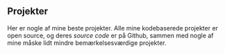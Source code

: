 ## Projekter

Her er nogle af mine beste projekter. Alle mine kodebaserede projekter er open source, og deres _source code_ er på Github, sammen med nogle af mine måske lidt mindre bemærkelsesværdige projekter.
